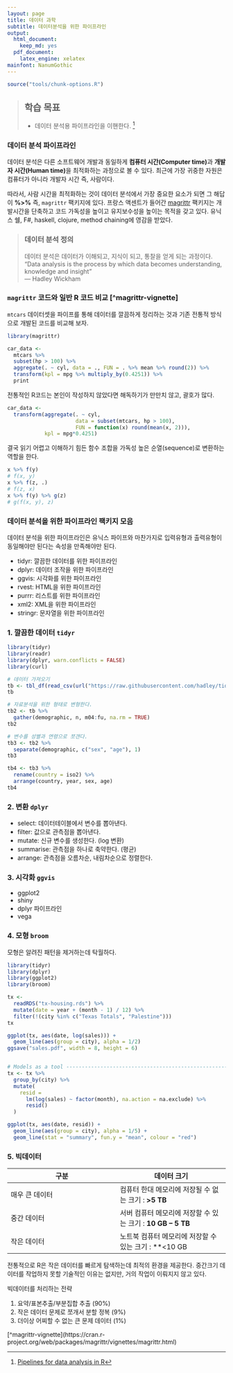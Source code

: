 ```yaml
---
layout: page
title: 데이터 과학
subtitle: 데이터분석을 위한 파이프라인
output:
  html_document: 
    keep_md: yes
  pdf_document:
    latex_engine: xelatex
mainfont: NanumGothic
---
```



```r
source("tools/chunk-options.R")
```

> ## 학습 목표 {.objectives}
>
> * 데이터 분석용 파이프라인을 이핸한다. [^data-pipeline]

### 데이터 분석 파이프라인

데이터 분석은 다른 소프트웨어 개발과 동일하게 **컴퓨터 시간(Computer time)**과 
**개발자 시간(Human time)**을 최적화하는 과정으로 볼 수 있다.
최근에 가장 귀중한 자원은 컴퓨터가 아니라 개발자 시간 즉, 사람이다.

따라서, 사람 시간을 최적화하는 것이 데이터 분석에서 가장 중요한 요소가 되면 그 해답이
**%>%** 즉, `magrittr` 팩키지에 있다. 
프랑스 액센트가 들어간 [magrittr](https://cran.r-project.org/web/packages/magrittr/) 팩키지는 
개발시간을 단축하고 코드 가독성을 높이고 유지보수성을 높이는 목적을 갖고 있다.
유닉스 쉘, F#, haskell, clojure, method chaining에 영감을 받았다.


> ### 데이터 분석 정의 {.callout}
>
> 데이터 분석은 데이터가 이해되고, 지식이 되고, 통찰을 얻게 되는 과정이다.
> "Data analysis is the process by which data becomes understanding, knowledge and insight"  
> --- Hadley Wickham


### `magrittr` 코드와 일반 R 코드 비교 [^magrittr-vignette]

`mtcars` 데이터셋을 파이프를 통해 데이터를 깔끔하게 정리하는 것과 기존 전통적 방식으로 개발된 코드를 비교해 보자.

``` r
library(magrittr)

car_data <- 
  mtcars %>%
  subset(hp > 100) %>%
  aggregate(. ~ cyl, data = ., FUN = . %>% mean %>% round(2)) %>%
  transform(kpl = mpg %>% multiply_by(0.4251)) %>%
  print
```

전통적인 R코드는 본인이 작성하지 않았다면 해독하기가 만만치 않고, 괄호가 많다.

``` r
car_data <- 
  transform(aggregate(. ~ cyl, 
                      data = subset(mtcars, hp > 100), 
                      FUN = function(x) round(mean(x, 2))), 
            kpl = mpg*0.4251)
```

결국 읽기 어렵고 이해하기 힘든 함수 조합을 가독성 높은 순열(sequence)로 변환하는 역할을 한다.

``` r
x %>% f(y)
# f(x, y)
x %>% f(z, .)
# f(z, x)
x %>% f(y) %>% g(z)
# g(f(x, y), z)
```

### 데이터 분석을 위한 파이프라인 팩키지 모음

데이터 분석을 위한 파이프라인은 유닉스 파이프와 마찬가지로 입력유형과 출력유형이 동일해야만 된다는 속성을 만족해야만 된다.

- tidyr: 깔끔한 데이터를 위한 파이프라인
- dplyr: 데이터 조작을 위한 파이프라인
- ggvis: 시각화를 위한 파이프라인
- rvest: HTML을 위한 파이프라인
- purrr: 리스트를 위한 파이프라인
- xml2: XML을 위한 파이프라인
- stringr: 문자열을 위한 파이프라인

### 1. 깔끔한 데이터 `tidyr`

``` r
library(tidyr)
library(readr)
library(dplyr, warn.conflicts = FALSE)
library(curl)

# 데이터 가져오기
tb <- tbl_df(read_csv(url("https://raw.githubusercontent.com/hadley/tidyr/master/vignettes/tb.csv")))
tb

# 자료분석을 위한 형태로 변형한다.
tb2 <- tb %>%
  gather(demographic, n, m04:fu, na.rm = TRUE)
tb2

# 변수를 성별과 연령으로 쪼갠다.
tb3 <- tb2 %>%
  separate(demographic, c("sex", "age"), 1)
tb3

tb4 <- tb3 %>%
  rename(country = iso2) %>%
  arrange(country, year, sex, age)
tb4
```

### 2. 변환 `dplyr`

- select: 데이터테이블에서 변수를 뽑아낸다.
- filter: 값으로 관측점을 뽑아낸다.
- mutate: 신규 변수를 생성한다. (log 변환)
- summarise: 관측점을 하나로 축약한다. (평균)
- arrange: 관측점을 오름차순, 내림차순으로 정렬한다.

### 3. 시각화 `ggvis`

- ggplot2
- shiny
- dplyr 파이프라인
- vega 

### 4. 모형 `broom`

모형은 알려진 패턴을 제거하는데 탁월하다.

``` r
library(tidyr)
library(dplyr)
library(ggplot2)
library(broom)

tx <- 
  readRDS("tx-housing.rds") %>%
  mutate(date = year + (month - 1) / 12) %>%
  filter(!(city %in% c("Texas Totals", "Palestine")))
tx

ggplot(tx, aes(date, log(sales))) + 
  geom_line(aes(group = city), alpha = 1/2)
ggsave("sales.pdf", width = 8, height = 6)


# Models as a tool --------------------------------------------------------
tx <- tx %>% 
  group_by(city) %>% 
  mutate(
    resid = 
      lm(log(sales) ~ factor(month), na.action = na.exclude) %>%
      resid()
  )

ggplot(tx, aes(date, resid)) +
  geom_line(aes(group = city), alpha = 1/5) + 
  geom_line(stat = "summary", fun.y = "mean", colour = "red")
```

### 5. 빅데이터 

| 구분  |  데이터 크기 |
|--------------|--------------|
| 매우 큰 데이터 | 컴퓨터 한대 메모리에 저장될 수 없는 크기 : **>5 TB** |
| 중간 데이터 | 서버 컴퓨터 메모리에 저장할 수 있는 크기 : **10 GB -- 5 TB** |
| 작은 데이터 | 노트북 컴퓨터 메모리에 저장할 수 있는 크기 : **<10 GB |

전통적으로 R은 작은 데이터를 빠르게 탐색하는데 최적의 환경을 제공한다.
중간크기 데이터를 작업하지 못할 기술적인 이유는 없지만, 거의 작업이 이뤄지지 않고 있다.

빅데이터를 처리하는 전략

1. 요약/표본추출/부분집합 추출 (90%)
2. 작은 데이터 문제로 쪼개서 분할 정복 (9%)
3. 더이상 어찌할 수 없는 큰 문제 데이터 (1%)


[^data-pipeline]: [Pipelines for data analysis in R](https://www.rstudio.com/resources/webinars/pipelines-for-data-analysis-in-r/)
[^magrittr-vignette](https://cran.r-project.org/web/packages/magrittr/vignettes/magrittr.html)